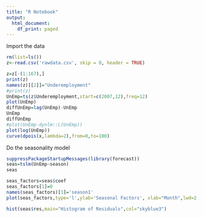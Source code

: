 ```yaml
---
title: "R Notebook"
output:
  html_document:
    df_print: paged
---
```


<!-- This is an [R Markdown](http://rmarkdown.rstudio.com) Notebook. When you execute code within the notebook, the results appear beneath the code.  -->

<!-- Try executing this chunk by clicking the *Run* button within the chunk or by placing your cursor inside it and pressing *Ctrl+Shift+Enter*.  -->

<!-- ```{r} -->
<!-- plot(cars) -->
<!-- ``` -->

<!-- Add a new chunk by clicking the *Insert Chunk* button on the toolbar or by pressing *Ctrl+Alt+I*. -->

<!-- When you save the notebook, an HTML file containing the code and output will be saved alongside it (click the *Preview* button or press *Ctrl+Shift+K* to preview the HTML file). -->

<!-- The preview shows you a rendered HTML copy of the contents of the editor. Consequently, unlike *Knit*, *Preview* does not run any R code chunks. Instead, the output of the chunk when it was last run in the editor is displayed. -->

Import the data
```r
rm(list=ls())
z<-read.csv('rawdata.csv', skip = 0, header = TRUE)

z=z[-(1:167),]
print(z)
names(z)[[2]]="Underemployment"
#print(z)
UnEmp=ts(z$Underemployment,start=c(2007,12),freq=12)
plot(UnEmp)
diffUnEmp=lag(UnEmp)-UnEmp
UnEmp
diffUnEmp
#plot(UnEmp-dynlm::L(UnEmp))
plot(log(UnEmp))
curve(dpois(x,lambda=2),from=0,to=100)
```

Do the seasonality model
```r
suppressPackageStartupMessages(library(forecast))
seas=tslm(UnEmp~season)
seas
```
```r
seas_factors=seas$coef
seas_factors[1]=0
names(seas_factors)[1]='season1'
plot(seas_factors,type='l',ylab='Seasonal Factors', xlab="Month",lwd=2, main="Plot of Seasonal Factors")
```

```r
hist(seas$res,main="Histogram of Residuals",col="skyblue3")
```

